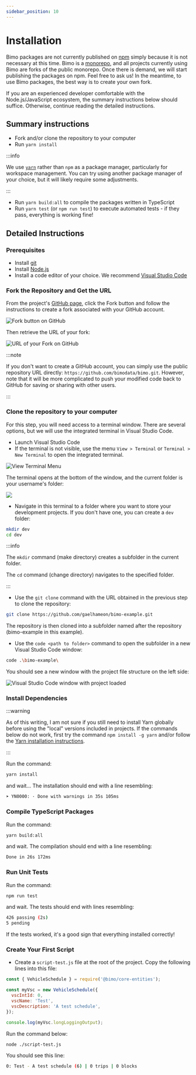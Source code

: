 ```yaml
---
sidebar_position: 10
---
```


# Installation

Bimo packages are not currently published on [npm](https://www.npmjs.com/) simply because it is not necessary at this time. Bimo is a [monorepo](https://en.wikipedia.org/wiki/Monorepo), and all projects currently using Bimo are forks of the public monorepo. Once there is demand, we will start publishing the packages on npm. Feel free to ask us! In the meantime, to use Bimo packages, the best way is to create your own fork.

If you are an experienced developer comfortable with the Node.js/JavaScript ecosystem, the summary instructions below should suffice. Otherwise, continue reading the detailed instructions.

## Summary instructions

- Fork and/or clone the repository to your computer
- Run `yarn install`

:::info

We use [`yarn`](https://yarnpkg.com/getting-started) rather than `npm` as a package manager, particularly for workspace management. You can try using another package manager of your choice, but it will likely require some adjustments.

:::

- Run `yarn build:all` to compile the packages written in TypeScript
- Run `yarn test` (or `npm run test`) to execute automated tests - if they pass, everything is working fine!

## Detailed Instructions

### Prerequisites

- Install [git](https://www.git-scm.com/downloads)
- Install [Node.js](https://nodejs.org/en)
- Install a code editor of your choice. We recommend [Visual Studio Code](https://code.visualstudio.com/)

### Fork the Repository and Get the URL

From the project's [GitHub page](https://github.com/bimodata/bimo), click the Fork button and follow the instructions to create a fork associated with your GitHub account.

![Fork button on GitHub](fork-button.png)

Then retrieve the URL of your fork:

![URL of your Fork on GitHub](fork-url.png)

:::note

If you don't want to create a GitHub account, you can simply use the public repository URL directly: `https://github.com/bimodata/bimo.git`. However, note that it will be more complicated to push your modified code back to GitHub for saving or sharing with other users.

:::

### Clone the repository to your computer

For this step, you will need access to a terminal window. There are several options, but we will use the integrated terminal in Visual Studio Code.

- Launch Visual Studio Code
- If the terminal is not visible, use the menu `View > Terminal` or `Terminal > New Terminal` to open the integrated terminal.

![View Terminal Menu](view-terminal.png)

The terminal opens at the bottom of the window, and the current folder is your username's folder:

![](empty-terminal.png)

- Navigate in this terminal to a folder where you want to store your development projects. If you don't have one, you can create a `dev` folder:

```bash
mkdir dev
cd dev
```

:::info

The `mkdir` command (make directory) creates a subfolder in the current folder.

The `cd` command (change directory) navigates to the specified folder.

:::

- Use the `git clone` command with the URL obtained in the previous step to clone the repository:

```bash
git clone https://github.com/gaelhameon/bimo-example.git
```

The repository is then cloned into a subfolder named after the repository (bimo-example in this example).

- Use the `code <path to folder>` command to open the subfolder in a new Visual Studio Code window:

```bash
code .\bimo-example\
```

You should see a new window with the project file structure on the left side:

![Visual Studio Code window with project loaded](vscode-window.png)

### Install Dependencies

:::warning

As of this writing, I am not sure if you still need to install Yarn globally before using the "local" versions included in projects. If the commands below do not work, first try the command `npm install -g yarn` and/or follow the [Yarn installation instructions](https://yarnpkg.com/getting-started/install).

:::

Run the command:

```bash
yarn install
```

and wait... The installation should end with a line resembling:

```bash
➤ YN0000: · Done with warnings in 35s 105ms
```

### Compile TypeScript Packages

Run the command:

```bash
yarn build:all
```

and wait. The compilation should end with a line resembling:

```bash
Done in 26s 172ms
```

### Run Unit Tests

Run the command:

```bash
npm run test
```

and wait. The tests should end with lines resembling:

```bash
426 passing (2s)
5 pending
```

If the tests worked, it's a good sign that everything installed correctly!

### Create Your First Script

- Create a `script-test.js` file at the root of the project. Copy the following lines into this file:

```javascript title='script-test.js'
const { VehicleSchedule } = require('@bimo/core-entities');

const myVsc = new VehicleSchedule({
  vscIntId: 0,
  vscName: 'Test',
  vscDescription: 'A test schedule',
});

console.log(myVsc.longLoggingOutput);
```

Run the command below:

```bash
node ./script-test.js
```

You should see this line:

```bash
0: Test - A test schedule (6) | 0 trips | 0 blocks
```